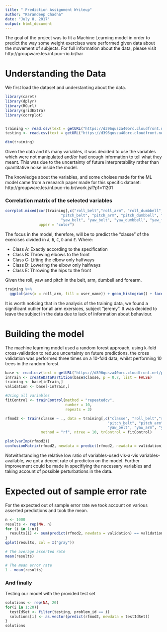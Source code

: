 ```yaml
---
title: " Prediction Assignment Writeup"
author: "Karandeep Chadha"
date: "July 8, 2017"
output: html_document
---
```


The goal of the project was to fit a Machine Learning model in order to predict the way some weight exercises were performed given data about the movement of subjects. For full information about the data, please visit http://groupware.les.inf.puc-rio.br/har

# Understanding the Data
We first load the dataset and understanting about the data.
```r
library(caret)
library(dplyr)
library(RCurl)
library(gridExtra)
library(corrplot)


training <- read.csv(text = getURL("https://d396qusza40orc.cloudfront.net/predmachlearn/pml-training.csv"))
testing <- read.csv(text = getURL("https://d396qusza40orc.cloudfront.net/predmachlearn/pml-testing.csv"))

dim(training)
```
Given the data and its many variables, it was decided to use the variables which were not manipulated and/or had enough information to tell what they meant. This was due to the uncertainty of future interpretability rather than quantitative noise inside the model. 

The knowledge about the variables, and some choises made for the ML model came from a research paper made for this specific dataset: http://groupware.les.inf.puc-rio.br/work.jsf?p1=11201

### Correlation matrix of the selected variables
```r
corrplot.mixed(cor(training[,c("roll_belt","roll_arm", "roll_dumbbell", "roll_forearm",
                         "pitch_belt", "pitch_arm", "pitch_dumbbell", "pitch_forearm",
                         "yaw_belt", "yaw_belt", "yaw_dumbbell", "yaw_forearm")]),
               upper = "color")
```

The focus in the model, therefore, will be to predict the "classe" of the exercises divided in `A`, `B`, `C`, `D` and `E`. Where:
  
  - Class A: Exactly according to the specification
  - Class B: Throwing elbows to the front
  - Class C: Lifting the elbow only halfways
  - Class D: Lowering the elbow only halfways
  - Class E: Throwing the hips to the front

Given the roll, yaw and pitch in the belt, arm, dumbell and forearm.

```r
training %>%
  ggplot(aes(x = roll_arm, fill = user_name)) + geom_histogram() + facet_grid(~classe) 
```

It is worth noticing that in the analysis of the training data, we found a significant outlier for all arm exersices, subject "jeremy". It was decided to leave the subject in the data due to lack of information about behaviour.

# Building the model
The machine learning model used a random forest approach, using k-fold cross-validation to reduce uncertainty on future predictions. the cross validation was performed three times on a 10-fold data, whilst performing 10 trees in the random forest.
```r
base <- read.csv(text = getURL("https://d396qusza40orc.cloudfront.net/predmachlearn/pml-training.csv"))
inTrain <- createDataPartition(base$classe, p = 0.7, list = FALSE)
training <- base[inTrain,]
validation <- base[-inTrain,]

#Using all variables
fitControl <- trainControl(method = "repeatedcv", 
                           number = 10,
                           repeats = 3)

rfmod2 <- train(classe ~ ., data = training[,c("classe", "roll_belt","roll_arm", "roll_dumbbell", "roll_forearm",
                                              "pitch_belt", "pitch_arm", "pitch_dumbbell", "pitch_forearm",
                                              "yaw_belt", "yaw_arm", "yaw_dumbbell", "yaw_forearm")],
                method = "rf", ntree = 10, trControl = fitControl)

plot(varImp(rfmod2))
confusionMatrix(rfmod2, newdata = predict(rfmod2, newdata = validation))
```

Notwithstanding the relative low ratio of variables-used vis-a-vis variables-available, we got a decent rate of predicton on the model. Further improvement could be made in specifiying the necessary variables and taking account of possible perturbations in the data.

# Expected out of sample error rate
For the expected out of sample error rate we took account on various asserted predictions and took the mean.
```r
n <- 1000
results <- rep(NA, n)
for (i in 1:n){
  results[i] <- sum(predict(rfmod2, newdata = validation) == validation$classe)/nrow(validation)
}
qplot(results, col = I("gray"))

# The average asserted rate
mean(results)

# The mean error rate
1 - mean(results)
```

### And finally
Testing our model with the provided test set
```r
solutions <- rep(NA, 20)
for(i in 1:20){
  testIdSet <- filter(testing, problem_id == i)
  solutions[i] <- as.vector(predict(rfmod2, newdata = testIdSet))
}
solutions
```

